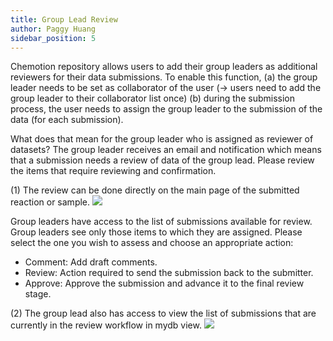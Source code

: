 ```yaml
---
title: Group Lead Review
author: Paggy Huang
sidebar_position: 5
---
```


Chemotion repository allows users to add their group leaders as additional reviewers for their data submissions. To enable this function,
(a) the group leader needs to be set as collaborator of the user (-> users need to add the group leader to their collaborator list once)
(b) during the submission process, the user needs to assign the group leader to the submission of the data (for each submission).

What does that mean for the group leader who is assigned as reviewer of datasets?
The group leader receives an email and notification which means that a submission needs a review of data of the group lead. Please review the items that require reviewing and confirmation.

(1) The review can be done directly on the main page of the submitted reaction or sample.
![](/img/docs/publication-review-process/group-lead-3.png)

Group leaders have access to the list of submissions available for review. Group leaders see only those items to which they are assigned. Please select the one you wish to assess and choose an appropriate action:

- Comment: Add draft comments.
- Review: Action required to send the submission back to the submitter.
- Approve: Approve the submission and advance it to the final review stage.

(2) The group lead also has access to view the list of submissions that are currently in the review workflow in mydb view.
![](/img/docs/publication-review-process/group-lead-1.png)
